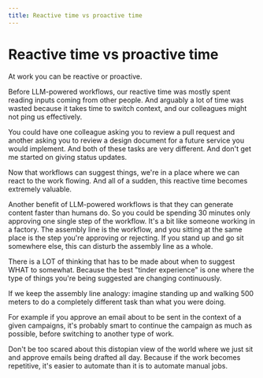 ```yaml
---
title: Reactive time vs proactive time
---
```


# Reactive time vs proactive time

At work you can be reactive or proactive.

Before LLM-powered workflows, our reactive time was mostly spent reading inputs coming from other people. And arguably a lot of time was wasted because it takes time to switch context, and our colleagues might not ping us effectively.

You could have one colleague asking you to review a pull request and another asking you to review a design document for a future service you would implement. And both of these tasks are very different. And don't get me started on giving status updates.

Now that workflows can suggest things, we're in a place where we can react to the work flowing. And all of a sudden, this reactive time becomes extremely valuable.

Another benefit of LLM-powered workflows is that they can generate content faster than humans do. So you could be spending 30 minutes only approving one single step of the workflow. It's a bit like someone working in a factory. The assembly line is the workflow, and you sitting at the same place is the step you're approving or rejecting. If you stand up and go sit somewhere else, this can disturb the assembly line as a whole.

There is a LOT of thinking that has to be made about when to suggest WHAT to somewhat. Because the best "tinder experience" is one where the type of things you're being suggested are changing continuously.

If we keep the assembly line analogy: imagine standing up and walking 500 meters to do a completely different task than what you were doing.

For example if you approve an email about to be sent in the context of a given campaigns, it's probably smart to continue the campaign as much as possible, before switching to another type of work.

Don't be too scared about this distopian view of the world where we just sit and approve emails being drafted all day. Because if the work becomes repetitive, it's easier to automate than it is to automate manual jobs.